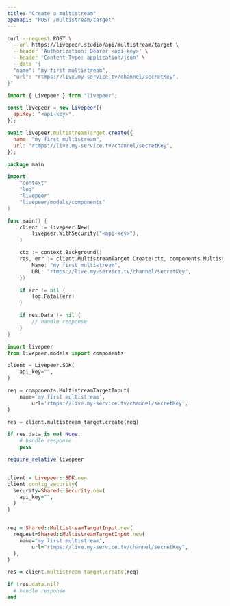```yaml
---
title: "Create a multistream"
openapi: "POST /multistream/target"
---
```


<RequestExample>

```bash cURL
curl --request POST \
  --url https://livepeer.studio/api/multistream/target \
  --header 'Authorization: Bearer <api-key>' \
  --header 'Content-Type: application/json' \
  --data '{
  "name": "my first multistream",
  "url": "rtmps://live.my-service.tv/channel/secretKey",
}'
```

```javascript JavaScript
import { Livepeer } from "livepeer";

const livepeer = new Livepeer({
  apiKey: "<api-key>",
});

await livepeer.multistreamTarget.create({
  name: "my first multistream",
  url: "rtmps://live.my-service.tv/channel/secretKey",
});
```

```go Go
package main

import(
	"context"
	"log"
	"livepeer"
	"livepeer/models/components"
)

func main() {
    client := livepeer.New(
        livepeer.WithSecurity("<api-key>"),
    )

    ctx := context.Background()
    res, err := client.MultistreamTarget.Create(ctx, components.MultistreamTargetInput{
        Name: "my first multistream",
        URL: "rtmps://live.my-service.tv/channel/secretKey",
    })

    if err != nil {
        log.Fatal(err)
    }

    if res.Data != nil {
        // handle response
    }
}
```

```python Python
import livepeer
from livepeer.models import components

client = Livepeer.SDK(
    api_key="",
)

req = components.MultistreamTargetInput(
    name='my first multistream',
		url='rtmps://live.my-service.tv/channel/secretKey',
)

res = client.multistream_target.create(req)

if res.data is not None:
    # handle response
    pass
```

```ruby Ruby
require_relative livepeer


client = Livepeer::SDK.new
client.config_security(
  security=Shared::Security.new(
    api_key="",
  )
)


req = Shared::MultistreamTargetInput.new(
  request=Shared::MultistreamTargetInput.new(
    name="my first multistream",
		url="rtmps://live.my-service.tv/channel/secretKey",
  ),
)

res = client.multistream_target.create(req)

if !res.data.nil?
  # handle response
end
```

</RequestExample>
